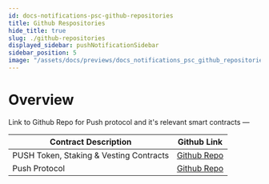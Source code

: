 ```yaml
---
id: docs-notifications-psc-github-repositories
title: Github Respositories
hide_title: true
slug: ./github-repositories
displayed_sidebar: pushNotificationSidebar
sidebar_position: 5
image: "/assets/docs/previews/docs_notifications_psc_github_repositories--github_respositories.png"
---
```


# Overview
Link to Github Repo for Push protocol and it's relevant smart contracts —

<head>
  <title>Push Github Repositories | Push Notifications | Push Documentation</title>
</head>

| Contract Description                    | Github Link                                                                                    |
| --------------------------------------- | ---------------------------------------------------------------------------------------------- |
| PUSH Token, Staking & Vesting Contracts | [Github Repo](https://github.com/ethereum-push-notification-service/push-protocol)             |
| Push Protocol                           | [Github Repo](https://github.com/ethereum-push-notification-service/push-smart-contracts)      |
